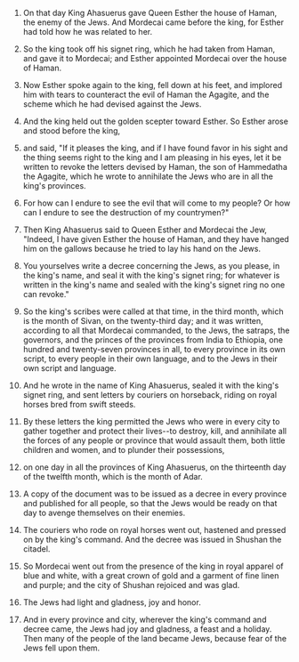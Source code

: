 
1. On that day King Ahasuerus gave Queen Esther the house of Haman, the enemy of the Jews. And Mordecai came before the king, for Esther had told how he was related to her.

2. So the king took off his signet ring, which he had taken from Haman, and gave it to Mordecai; and Esther appointed Mordecai over the house of Haman.

3. Now Esther spoke again to the king, fell down at his feet, and implored him with tears to counteract the evil of Haman the Agagite, and the scheme which he had devised against the Jews.

4. And the king held out the golden scepter toward Esther. So Esther arose and stood before the king,

5. and said, "If it pleases the king, and if I have found favor in his sight and the thing seems right to the king and I am pleasing in his eyes, let it be written to revoke the letters devised by Haman, the son of Hammedatha the Agagite, which he wrote to annihilate the Jews who are in all the king's provinces.

6. For how can I endure to see the evil that will come to my people? Or how can I endure to see the destruction of my countrymen?"

7. Then King Ahasuerus said to Queen Esther and Mordecai the Jew, "Indeed, I have given Esther the house of Haman, and they have hanged him on the gallows because he tried to lay his hand on the Jews.

8. You yourselves write a decree concerning the Jews, as you please, in the king's name, and seal it with the king's signet ring; for whatever is written in the king's name and sealed with the king's signet ring no one can revoke."

9. So the king's scribes were called at that time, in the third month, which is the month of Sivan, on the twenty-third day; and it was written, according to all that Mordecai commanded, to the Jews, the satraps, the governors, and the princes of the provinces from India to Ethiopia, one hundred and twenty-seven provinces in all, to every province in its own script, to every people in their own language, and to the Jews in their own script and language.

10. And he wrote in the name of King Ahasuerus, sealed it with the king's signet ring, and sent letters by couriers on horseback, riding on royal horses bred from swift steeds.

11. By these letters the king permitted the Jews who were in every city to gather together and protect their lives--to destroy, kill, and annihilate all the forces of any people or province that would assault them, both little children and women, and to plunder their possessions,

12. on one day in all the provinces of King Ahasuerus, on the thirteenth day of the twelfth month, which is the month of Adar.

13. A copy of the document was to be issued as a decree in every province and published for all people, so that the Jews would be ready on that day to avenge themselves on their enemies.

14. The couriers who rode on royal horses went out, hastened and pressed on by the king's command. And the decree was issued in Shushan the citadel.

15. So Mordecai went out from the presence of the king in royal apparel of blue and white, with a great crown of gold and a garment of fine linen and purple; and the city of Shushan rejoiced and was glad.

16. The Jews had light and gladness, joy and honor.

17. And in every province and city, wherever the king's command and decree came, the Jews had joy and gladness, a feast and a holiday. Then many of the people of the land became Jews, because fear of the Jews fell upon them.



